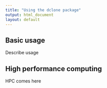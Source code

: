 ```yaml
---
title: "Using the dclone package"
output: html_document
layout: default
---
```


## Basic usage

Describe usage

## High performance computing

HPC comes here
